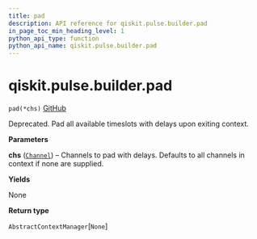 ```yaml
---
title: pad
description: API reference for qiskit.pulse.builder.pad
in_page_toc_min_heading_level: 1
python_api_type: function
python_api_name: qiskit.pulse.builder.pad
---
```


# qiskit.pulse.builder.pad

<span id="qiskit.pulse.builder.pad" />

`pad(*chs)` [GitHub](https://github.com/qiskit/qiskit/tree/stable/0.20/qiskit/pulse/builder.py "view source code")

Deprecated. Pad all available timeslots with delays upon exiting context.

**Parameters**

**chs** ([`Channel`](pulse#qiskit.pulse.channels.Channel "qiskit.pulse.channels.Channel")) – Channels to pad with delays. Defaults to all channels in context if none are supplied.

**Yields**

None

**Return type**

`AbstractContextManager`\[`None`]

